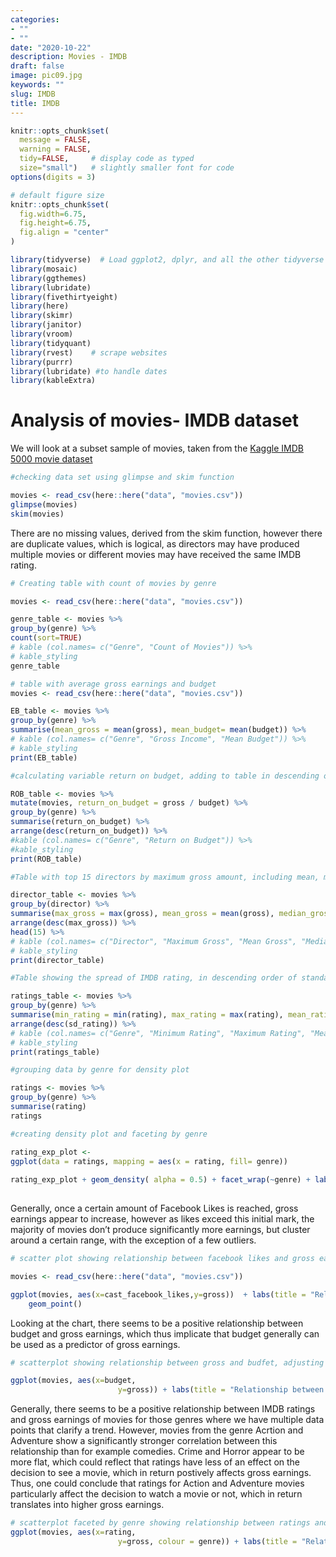 ```yaml
---
categories:
- ""
- ""
date: "2020-10-22"
description: Movies - IMDB
draft: false
image: pic09.jpg
keywords: ""
slug: IMDB
title: IMDB
---
```



```r
knitr::opts_chunk$set(
  message = FALSE, 
  warning = FALSE, 
  tidy=FALSE,     # display code as typed
  size="small")   # slightly smaller font for code
options(digits = 3)

# default figure size
knitr::opts_chunk$set(
  fig.width=6.75, 
  fig.height=6.75,
  fig.align = "center"
)
```


```r
library(tidyverse)  # Load ggplot2, dplyr, and all the other tidyverse packages
library(mosaic)
library(ggthemes)
library(lubridate)
library(fivethirtyeight)
library(here)
library(skimr)
library(janitor)
library(vroom)
library(tidyquant)
library(rvest)    # scrape websites
library(purrr)  
library(lubridate) #to handle dates
library(kableExtra)
```


# Analysis of movies- IMDB dataset

We will look at a subset sample of movies, taken from the [Kaggle IMDB 5000 movie dataset](https://www.kaggle.com/carolzhangdc/imdb-5000-movie-dataset)

  
```r
#checking data set using glimpse and skim function

movies <- read_csv(here::here("data", "movies.csv"))
glimpse(movies)
skim(movies)

```
There are no missing values, derived from the skim function, however there are duplicate values, which is logical, as directors may have produced multiple movies or different movies may have received the same IMDB rating.

```r
# Creating table with count of movies by genre

movies <- read_csv(here::here("data", "movies.csv"))

genre_table <- movies %>%
group_by(genre) %>%
count(sort=TRUE)
# kable (col.names= c("Genre", "Count of Movies")) %>%
# kable_styling
genre_table
```


```r
# table with average gross earnings and budget
movies <- read_csv(here::here("data", "movies.csv"))

EB_table <- movies %>%
group_by(genre) %>%
summarise(mean_gross = mean(gross), mean_budget= mean(budget)) %>%
# kable (col.names= c("Genre", "Gross Income", "Mean Budget")) %>%
# kable_styling
print(EB_table)
```


```r
#calculating variable return on budget, adding to table in descending order by genre

ROB_table <- movies %>%
mutate(movies, return_on_budget = gross / budget) %>%
group_by(genre) %>%
summarise(return_on_budget) %>%
arrange(desc(return_on_budget)) %>%
#kable (col.names= c("Genre", "Return on Budget")) %>%
#kable_styling
print(ROB_table)
```


```r
#Table with top 15 directors by maximum gross amount, including mean, median and standard deviation of gross

director_table <- movies %>%
group_by(director) %>%
summarise(max_gross = max(gross), mean_gross = mean(gross), median_gross= median(gross), sd_gross = sd(gross)) %>%
arrange(desc(max_gross)) %>%
head(15) %>%
# kable (col.names= c("Director", "Maximum Gross", "Mean Gross", "Median Gross", "Standard Deviation of Gross")) %>%
# kable_styling
print(director_table)
```


```r
#Table showing the spread of IMDB rating, in descending order of standard deviation

ratings_table <- movies %>%
group_by(genre) %>%
summarise(min_rating = min(rating), max_rating = max(rating), mean_rating = mean(rating), median_rating= median(rating), sd_rating = sd(rating)) %>%
arrange(desc(sd_rating)) %>%
# kable (col.names= c("Genre", "Minimum Rating", "Maximum Rating", "Mean Rating", "Median Rating", "Standard Deviation of Rating")) %>%
# kable_styling
print(ratings_table)
```


```r
#grouping data by genre for density plot

ratings <- movies %>%
group_by(genre) %>%
summarise(rating)
ratings

#creating density plot and faceting by genre

rating_exp_plot <- 
ggplot(data = ratings, mapping = aes(x = rating, fill= genre))
  
rating_exp_plot + geom_density( alpha = 0.5) + facet_wrap(~genre) + labs(title = "Distribution of Ratings by Genre", x= "Rating", y= "Density")
   
```

Generally, once a certain amount of Facebook Likes is reached, gross earnings appear to increase, however as likes exceed this initial mark, the majority of movies don't produce significantly more earnings, but cluster around a certain range, with the exception of a few outliers.
 
```r

# scatter plot showing relationship between facebook likes and gross earnings, adjusted x-axis by scale of log 10

movies <- read_csv(here::here("data", "movies.csv"))

ggplot(movies, aes(x=cast_facebook_likes,y=gross))  + labs(title = "Relationship of Cast's Facebook Likes and Movies Gross Earnings", x= "Cast's Facebook Likes", y= "Gross Earnings") + scale_x_log10() +
    geom_point()
```

Looking at the chart, there seems to be a positive relationship between budget and gross earnings, which thus implicate that budget generally can be used as a predictor of gross earnings.

```r

# scatterplot showing relationship between gross and budfet, adjusting x-axis by scale of log 10.

ggplot(movies, aes(x=budget, 
                        y=gross)) + labs(title = "Relationship between Budget and Movies Gross Earnings", x= "Movie Budget", y= "Gross Earnings") + scale_x_log10() +  geom_point()
```

Generally, there seems to be a positive relationship between IMDB ratings and gross earnings of movies for those genres where we have multiple data points that clarify a trend. However, movies from the genre Acrtion and Adventure show a significantly stronger correlation between this relationship than for example comedies. Crime and Horror appear to be more flat, which could reflect that ratings have less of an effect on the decision to see a movie, which in return postively affects gross earnings. Thus, one could conclude that ratings for Action and Adventure movies particularly affect the decision to watch a movie or not, which in return translates into higher gross earnings. 
```r

# scatterplot faceted by genre showing relationship between ratings and gross income
ggplot(movies, aes(x=rating, 
                        y=gross, colour = genre)) + labs(title = "Relationship of IMDB Ratings and Movies Gross Earnings", x= "IMDB Rating", y= "Gross Earnings") + facet_wrap(~genre) + geom_point()
```
